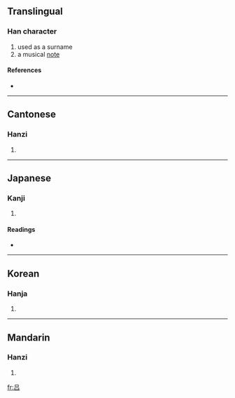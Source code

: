 {{see|呂}}
==Translingual==

===Han character===
{{Han char|rn=30|rad=口|as=03|sn=6|four=|canj=口口 (RR)|ids=⿱[[口]][[口]]}}

# used as a surname
# a musical [[note]]

====References====
* {{Han ref|kx=0177.021|hdz=10577.120|uh=5415|ud=21525}}

----

==Cantonese==

===Hanzi===
{{yue-hanzi|jyut=leoi5|y=leui5}}

# {{defn|Cantonese}}

----

==Japanese==

===Kanji===
{{ja-kanji|grade=|rs=口03}}

# {{defn|Japanese}}

====Readings====
* {{ja-readings|on=[[りょ]] (ryo), [[ろ]] (ro)|kun=[[せぼね]] (sebone)}}

----

==Korean==

===Hanja===
{{ko-hanja|hangeul=려|rv=ryeo|mr=ryŏ}}

# {{defn|Korean}}

----

==Mandarin==

===Hanzi===
{{cmn-hanzi|tra=呂|pin=[[lǚ]] ([[lü3]])|wg=lü<sup>3</sup>}}

# {{defn|Mandarin}}

[[fr:吕]]